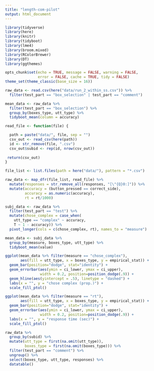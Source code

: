 ```yaml
---
title: "length-com-pilot"
output: html_document
---
```


```r
library(tidyverse)
library(here)
library(knitr)
library(tidyboot)
library(lme4)
library(broom.mixed)
library(RColorBrewer)
library(DT)
library(ggthemes)

opts_chunk$set(echo = TRUE, message = FALSE, warning = FALSE, 
               error = FALSE, cache = TRUE, tidy = FALSE)
theme_set(theme_classic(base_size = 16))
```

```r
raw_data <- read.csv(here("data/run_2_within_ss.csv")) %>%
  filter(test_part == "box_selection" | test_part == "comment")
```

```r
mean_data <- raw_data %>%
  filter(test_part == "box_selection") %>%
  group_by(boxes_type, utt_type) %>%
  tidyboot_mean(column = accuracy)

read_file <- function(file) {

  path = paste("data/", file, sep = "")
  csv_out <- read_csv(here(path))
  id <- str_remove(file, ".csv")
  csv_out$subid <- rep(id, nrow(csv_out))
 
 return(csv_out)
}

file_list <- list.files(path = here("data/"), pattern = "*.csv")

raw_data <- map_dfr(file_list, read_file) %>%
  mutate(responses = str_remove_all(responses, "[\"{Q}0:]")) %>%
  mutate(accuracy = (button_pressed == correct_side), 
         accuracy = as.numeric(accuracy), 
         rt = rt/1000)

```

```r
subj_data <- raw_data %>%
  filter(test_part == "test") %>%
  mutate(chose_complex = case_when(
    utt_type == "complex" ~ accuracy,
    T ~ 1 - accuracy)) %>%
  pivot_longer(cols = c(chose_complex, rt), names_to = "measure")

mean_data <- subj_data %>%
  group_by(measure, boxes_type, utt_type) %>%
  tidyboot_mean(value)
```

```r
ggplot(mean_data %>% filter(measure == "chose_complex"),
       aes(fill = utt_type, x = boxes_type, y = empirical_stat)) +
  geom_bar(position="dodge", stat="identity") +
  geom_errorbar(aes(ymin = ci_lower, ymax = ci_upper), 
                width = 0.2, position=position_dodge(.9)) + 
  geom_hline(aes(yintercept = .5), linetype = "dashed") + 
  labs(x = "", y = "chose complex (prop.)") + 
  scale_fill_ptol()

ggplot(mean_data %>% filter(measure == "rt"),
       aes(fill = utt_type, x = boxes_type, y = empirical_stat)) +
  geom_bar(position="dodge", stat="identity") +
  geom_errorbar(aes(ymin = ci_lower, ymax = ci_upper), 
                width = 0.2, position=position_dodge(.9)) + 
  labs(x = "", y = "response time (sec)") + 
  scale_fill_ptol()
```

```r
raw_data %>% 
  group_by(subid) %>%
  mutate(utt_type = first(na.omit(utt_type)),
         boxes_type = first(na.omit(boxes_type))) %>%
  filter(test_part == "comment") %>% 
  ungroup() %>%
  select(boxes_type, utt_type, responses) %>%
  datatable()
```